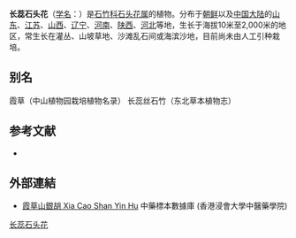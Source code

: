 {{Speciesbox
| name = 长蕊石头花
| status = 
| status_system = 
| image =Gypsophila oldhamiana.JPG
| genus = Gypsophila
| species = oldhamiana
| authority = Miq.
}}

'''长蕊石头花'''（[[学名|学名]]：{{lang|la|''Gypsophila oldhamiana''}}）是[[石竹科|石竹科]][[石头花属|石头花属]]的植物。分布于[[朝鲜|朝鲜]]以及[[中国大陆|中国大陆]]的[[山东|山东]]、[[江苏|江苏]]、[[山西|山西]]、[[辽宁|辽宁]]、[[河南|河南]]、[[陕西|陕西]]、[[河北|河北]]等地，生长于海拔10米至2,000米的地区，常生长在灌丛、山坡草地、沙滩乱石间或海滨沙地，目前尚未由人工引种栽培。

== 别名 ==
霞草（中山植物园栽培植物名录） 长蕊丝石竹（东北草本植物志）

== 参考文献 ==
<div class="references-small">
* {{cite web| url =http://www.bioinfo.cn/db05/KmzwSpecies.php?action=view&id=2521| title =长蕊石头花| work =《中国高等植物数据库全库》| publisher =中国科学院微生物研究所| author =昆明植物研究所| accessdate =2009-02-23}}{{dead link|date=2018年5月 |bot=InternetArchiveBot |fix-attempted=yes }}
</div>

==外部連結==
* [http://libproject.hkbu.edu.hk/was40/detail?channelid=44273&searchword=herb_id=D00772 霞草山銀胡 Xia Cao Shan Yin Hu] 中藥標本數據庫 (香港浸會大學中醫藥學院) {{zh-hant}}{{en}}
{{Taxonbar|from=Q6674187}}

[[Category:石头花属|长蕊石头花]]


{{植物小作品}}